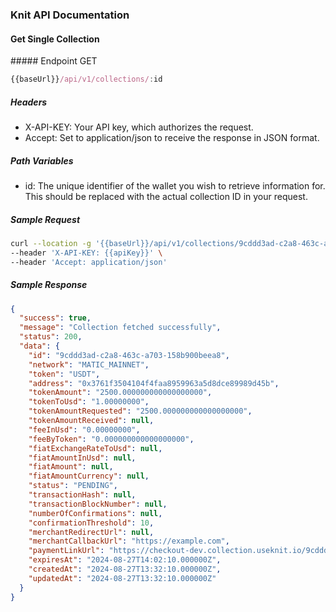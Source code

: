 ### Knit API Documentation

#### Get Single Collection

<div style={{ display: "flex", alignItems: "center" }}>
  ##### Endpoint
  <span
    style={{
      display: "block",
      backgroundColor: "#ebfbfa",
      color: "#194d53",
      marginLeft: "-17px",
      padding: "0px 6px",
      fontSize: ".8rem",
      borderRadius: "5px",
      marginTop: "30px",
    }}
  >
    GET
  </span>
</div>

```js copy
{{baseUrl}}/api/v1/collections/:id
```

##### Headers

- X-API-KEY: Your API key, which authorizes the request.
- Accept: Set to application/json to receive the response in JSON format.

##### Path Variables

- id: The unique identifier of the wallet you wish to retrieve information for. This should be replaced with the actual collection ID in your request.

##### Sample Request

```sh copy filename="Sample Request"
curl --location -g '{{baseUrl}}/api/v1/collections/9cddd3ad-c2a8-463c-a703-158b900beea8' \
--header 'X-API-KEY: {{apiKey}}' \
--header 'Accept: application/json'
```

##### Sample Response

```json copy filename="Sample Response"
{
  "success": true,
  "message": "Collection fetched successfully",
  "status": 200,
  "data": {
    "id": "9cddd3ad-c2a8-463c-a703-158b900beea8",
    "network": "MATIC_MAINNET",
    "token": "USDT",
    "address": "0x3761f3504104f4faa8959963a5d8dce89989d45b",
    "tokenAmount": "2500.000000000000000000",
    "tokenToUsd": "1.00000000",
    "tokenAmountRequested": "2500.000000000000000000",
    "tokenAmountReceived": null,
    "feeInUsd": "0.00000000",
    "feeByToken": "0.000000000000000000",
    "fiatExchangeRateToUsd": null,
    "fiatAmountInUsd": null,
    "fiatAmount": null,
    "fiatAmountCurrency": null,
    "status": "PENDING",
    "transactionHash": null,
    "transactionBlockNumber": null,
    "numberOfConfirmations": null,
    "confirmationThreshold": 10,
    "merchantRedirectUrl": null,
    "merchantCallbackUrl": "https://example.com",
    "paymentLinkUrl": "https://checkout-dev.collection.useknit.io/9cddd3ad-c2a8-463c-a703-158b900beea8",
    "expiresAt": "2024-08-27T14:02:10.000000Z",
    "createdAt": "2024-08-27T13:32:10.000000Z",
    "updatedAt": "2024-08-27T13:32:10.000000Z"
  }
}
```
